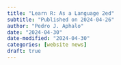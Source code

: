 ```yaml
---
title: "Learn R: As a Language 2ed"
subtitle: "Published on 2024-04-26"
author: "Pedro J. Aphalo"
date: "2024-04-30"
date-modified: "2024-04-30"
categories: [website news]
draft: true
---
```


